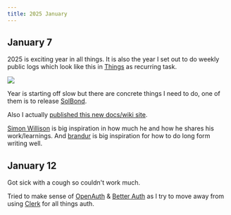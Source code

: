 ```yaml
---
title: 2025 January
---
```


## January 7

2025 is exciting year in all things. It is also the year I set out to do weekly public logs which look like this in [Things](https://culturedcode.com/things) as recurring task.

![](https://storage.ronin.co/spa_tjx1cghqk8ngbjws/3c616c48-863a-45b5-88f6-bea7c4e4d6a3)

Year is starting off slow but there are concrete things I need to do, one of them is to release [SolBond](https://github.com/solbond/solbond).

Also I actually [published this new docs/wiki site](https://x.com/nikitavoloboev/status/1876279218763674056).

[Simon Willison](https://simonwillison.net) is big inspiration in how much he and how he shares his work/learnings. And [brandur](https://brandur.org) is big inspiration for how to do long form writing well.

## January 12

Got sick with a cough so couldn't work much.

Tried to make sense of [OpenAuth](https://openauth.js.org) & [Better Auth](https://www.better-auth.com) as I try to move away from using [Clerk](https://clerk.com) for all things auth.
